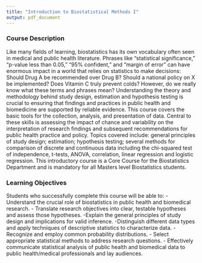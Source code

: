 ```yaml
---
title: "Introduction to Biostatistical Methods I"
output: pdf_document
---
```


### Course Description

Like many fields of learning, biostatistics has its own vocabulary often seen in medical and public health literature. Phrases like “statistical significance,” “p-value less than 0.05,” “95% confident,” and “margin of error” can have enormous impact in a world that relies on statistics to make decisions: Should Drug A be recommended over Drug B? Should a national policy on X be implemented? Does Vitamin C truly prevent colds? However, do we really know what these terms and phrases mean? Understanding the theory and methodology behind study design, estimation and hypothesis testing is crucial to ensuring that findings and practices in public health and biomedicine are supported by reliable evidence. This course covers the basic tools for the collection, analysis, and presentation of data. Central to these skills is assessing the impact of chance and variability on the interpretation of research findings and subsequent recommendations for public health practice and policy. Topics covered include: general principles of study design; estimation; hypothesis testing; several methods for comparison of discrete and continuous data including the chi-squared test of independence, t-tests, ANOVA, correlation, linear regression and logistic regression. This introductory course is a Core Course for the Biostatistics Department and is mandatory for all Masters level Biostatistics students.

### Learning Objectives 

Students who successfully complete this course will be able to: 
- Understand the crucial role of biostatistics in public health and biomedical research.
- Translate research objectives into clear, testable hypotheses and assess those hypotheses. 
-Explain the general principles of study design and implications for valid inference. 
-Distinguish different data types and apply techniques of descriptive statistics to characterize data. 
- Recognize and employ common probability distributions. 
- Select appropriate statistical methods to address research questions. 
- Effectively communicate statistical analysis of public health and biomedical data to public health/medical professionals and lay audiences. 